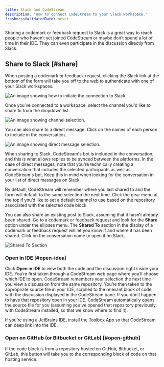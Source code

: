 ```yaml
---
title: Slack and CodeStream
description: "How to connect CodeStream to your Slack workspace."
freshnessValidatedDate: never
---
```








Sharing a codemark or feedback request to Slack is a great way to reach people who haven’t yet joined CodeStream or maybe don’t spend a lot of time in their IDE. They can even participate in the discussion directly from Slack.

## Share to Slack [#share]

When posting a codemark or feedback request, clicking the Slack link at the bottom of the form will take you off to the web to authenticate with one of your Slack workspaces.

<img
  title="Slack basic"
  alt="An image showing how to initiate the connection to Slack"
  src={codestreamCodemarkSlackUnauthenticated}
/>

Once you’ve connected to a workspace, select the channel you'd like to share to from the dropdown list.

<img
  title="Slack channels"
  alt="An image showing channel selection."
  src={codestreamChooseSlackChannel}
/>

You can also share to a direct message. Click on the names of each person to include in the conversation. 

<img
  title="Slack channels"
  alt="An image showing direct message selection."
  src={codestreamChooseSlackDirectMessage}
/>

When sharing to Slack, CodeStream's bot is included in the conversation, and this is what allows replies to be synced between the platforms. In the case of direct messages, note that you're technically creating a conversation that includes the selected participants as well as CodeStream's bot. Keep this in mind when looking for the conversation in your list of direct messages on Slack.

By default, CodeStream will remember where you last shared to and the form will default to the same selection the next time. Click the gear menu at the top if you’d like to set a default channel to use based on the repository associated with the selected code block.

You can also share an existing post to Slack, assuming that it hasn't already been shared. Go to a codemark or feedback request and look for the **Share** option under the ellipses menu. The **Shared To** section in the display of a codemark or feedback request will let you know if and where it has been shared. Click on the conversation name to open it on Slack.

<img
  alt="Shared To Section"
  src={codestreamCodemarkSharedtoSlackChannel}
/>

### Open in IDE [#open-idea]

Click **Open in IDE** to view both the code and the discussion right inside your IDE. You’re first taken through a CodeStream web page where you’ll choose which IDE to open. CodeStream remembers your selection the next time you view a discussion from the same repository. You’re then taken to the appropriate source file in your IDE, scrolled to the relevant block of code, with the discussion displayed in the CodeStream pane. If you don’t happen to have that repository open in your IDE, CodeStream automatically opens the source file for you (assuming you’ve opened that repository previously, with CodeStream installed, so that we know where to find it).

If you’re using a JetBrains IDE, install the [Toolbox App](https://www.jetbrains.com/toolbox-app/) so that CodeStream can deep link into the IDE.

### Open on GitHub (or Bitbucket or GitLab) [#open-github]

If the code block is from a repository hosted on GitHub, Bitbucket, or GitLab, this button will take you to the corresponding block of code on that hosting service.
